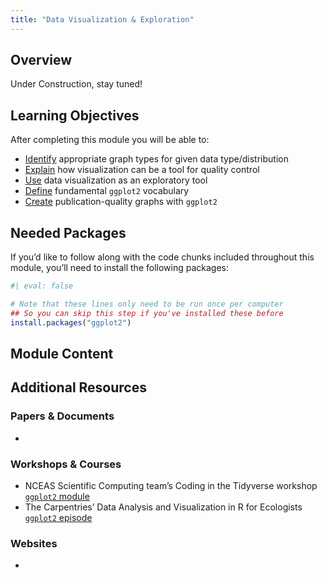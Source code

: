```yaml
---
title: "Data Visualization & Exploration"
---
```


## Overview

Under Construction, stay tuned!

## Learning Objectives

After completing this module you will be able to: 

- <u>Identify</u> appropriate graph types for given data type/distribution
- <u>Explain</u> how visualization can be a tool for quality control
- <u>Use</u> data visualization as an exploratory tool
- <u>Define</u> fundamental `ggplot2` vocabulary
- <u>Create</u> publication-quality graphs with `ggplot2`

## Needed Packages

If you'd like to follow along with the code chunks included throughout this module, you'll need to install the following packages:

```r
#| eval: false

# Note that these lines only need to be run once per computer
## So you can skip this step if you've installed these before
install.packages("ggplot2")
```

## Module Content



## Additional Resources

### Papers & Documents

- 

### Workshops & Courses

- NCEAS Scientific Computing team's Coding in the Tidyverse workshop [`ggplot2` module](https://nceas.github.io/scicomp-workshop-tidyverse/visualize.html)
- The Carpentries' Data Analysis and Visualization in R for Ecologists [`ggplot2` episode](https://datacarpentry.org/R-ecology-lesson/04-visualization-ggplot2.html)


### Websites

- 
